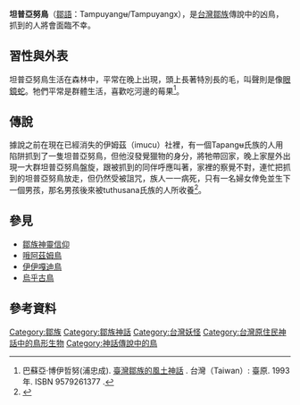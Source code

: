 '''坦普亞努鳥'''（[[鄒語|鄒語]]：Tampuyangʉ/Tampuyangx），是[[台灣|台灣]][[鄒族|鄒族]]傳說中的凶鳥，抓到的人將會面臨不幸。
==習性與外表==
坦普亞努鳥生活在森林中，平常在晚上出現，頭上長著特別長的毛，叫聲則是像[[眼鏡蛇|眼鏡蛇]]。牠們平常是群體生活，喜歡吃河邊的莓果<ref name="臺灣鄒族的風土神話">巴蘇亞‧博伊哲努(浦忠成). [https://www.books.com.tw/products/0010086062 臺灣鄒族的風土神話] {{Wayback|url=https://www.books.com.tw/products/0010086062 |date=20200624003443 }}. 台灣（Taiwan）: 臺原. 1993年. ISBN 9579261377 {{Zh}}.</ref>。
==傳說==
據說之前在現在已經消失的伊姆茲（imucu）社裡，有一個Tapangʉ氏族的人用陷阱抓到了一隻坦普亞努鳥，但他沒發覺獵物的身分，將牠帶回家，晚上家屋外出現一大群坦普亞努鳥盤旋，跟被抓到的同伴呼應叫著，家裡的察覺不對，連忙把抓到的坦普亞努鳥放走，但仍然受被詛咒，族人一一病死，只有一名婦女倖免並生下一個男孩，那名男孩後來被tuthusana氏族的人所收養<ref>{{cite web|author=浦忠成|title=阿里山鄒族神話樹|url=https://docsplayer.com/22926468-%E9%84%92%E6%97%8F%E7%A5%9E%E8%A9%B1%E6%A8%B9.html|publisher=東華大學|work=原住民民族學院|accessdate=2011-03|archive-date=2020-06-24|archive-url=https://web.archive.org/web/20200624003456/https://docsplayer.com/22926468-%E9%84%92%E6%97%8F%E7%A5%9E%E8%A9%B1%E6%A8%B9.html|dead-url=yes}}</ref>。
==參見==
*[[鄒族神靈信仰|鄒族神靈信仰]]
*[[哦阿茲姆鳥|哦阿茲姆鳥]]
*[[伊伊嘎迪鳥|伊伊嘎迪鳥]]
*[[烏乎古鳥|烏乎古鳥]]
==參考資料==
{{reflist}}

[[Category:鄒族|Category:鄒族]]
[[Category:鄒族神話|Category:鄒族神話]]
[[Category:台灣妖怪|Category:台灣妖怪]]
[[Category:台灣原住民神話中的鳥形生物|Category:台灣原住民神話中的鳥形生物]]
[[Category:神話傳說中的鳥|Category:神話傳說中的鳥]]
{{Myth-stub}}